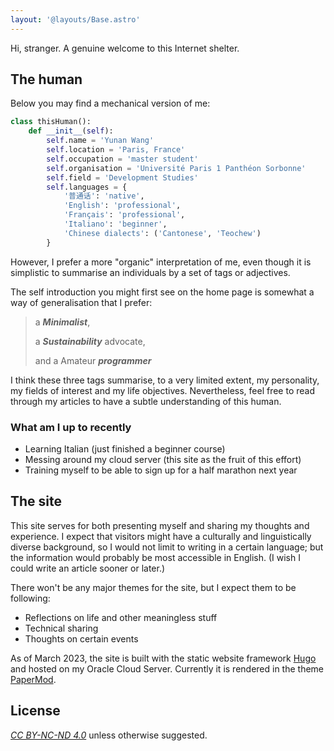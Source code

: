 ```yaml
---
layout: '@layouts/Base.astro'
---
```


Hi, stranger. A genuine welcome to this Internet shelter.

## The human

Below you may find a mechanical version of me:

```python
class thisHuman():
    def __init__(self):
        self.name = 'Yunan Wang'
        self.location = 'Paris, France'
        self.occupation = 'master student'
        self.organisation = 'Université Paris 1 Panthéon Sorbonne'
        self.field = 'Development Studies'
        self.languages = {
            '普通话': 'native',
            'English': 'professional',
            'Français': 'professional',
            'Italiano': 'beginner',
            'Chinese dialects': ('Cantonese', 'Teochew')
        }
```

However, I prefer a more "organic" interpretation of me, even though it is simplistic to summarise an individuals by a set of tags or adjectives.

The self introduction you might first see on the home page is somewhat a way of generalisation that I prefer:

> a **_Minimalist_**,
>
> a **_Sustainability_** advocate,
>
> and a Amateur **_programmer_**

I think these three tags summarise, to a very limited extent, my personality, my fields of interest and my life objectives. Nevertheless, feel free to read through my articles to have a subtle understanding of this human.

### What am I up to recently

- Learning Italian (just finished a beginner course)
- Messing around my cloud server (this site as the fruit of this effort)
- Training myself to be able to sign up for a half marathon next year

## The site

This site serves for both presenting myself and sharing my thoughts and experience. I expect that visitors might have a culturally and linguistically diverse background, so I would not limit to writing in a certain language; but the information would probably be most accessible in English. (I wish I could write an article sooner or later.)

There won't be any major themes for the site, but I expect them to be following:

- Reflections on life and other meaningless stuff
- Technical sharing
- Thoughts on certain events

As of March 2023, the site is built with the static website framework [Hugo](https://gohugo.io/) and hosted on my Oracle Cloud Server. Currently it is rendered in the theme [PaperMod](https://github.com/adityatelange/hugo-PaperMod).

## License

_[CC BY-NC-ND 4.0](https://creativecommons.org/licenses/by-nc-nd/4.0/)_ unless otherwise suggested.
